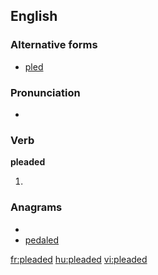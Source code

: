 ==English==

===Alternative forms===
* [[pled]] {{i-c|North America and Scottish English}}

===Pronunciation===
* {{IPA|/'plidəd/}}

===Verb===
'''pleaded'''

# {{British|excepting Scotland}} {{past of|plead}}

===Anagrams===
* {{alphagram|addeelp}}
* [[pedaled#English|pedaled]]

[[fr:pleaded]]
[[hu:pleaded]]
[[vi:pleaded]]